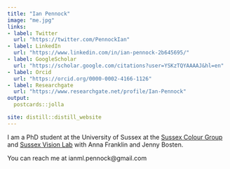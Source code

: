 ```yaml
---
title: "Ian Pennock"
image: "me.jpg"
links:
- label: Twitter
  url: "https://twitter.com/PennockIan"
- label: LinkedIn
  url: "https://www.linkedin.com/in/ian-pennock-2b645695/"
- label: GoogleScholar
  url: "https://scholar.google.com/citations?user=YSKzTQYAAAAJ&hl=en"
- label: Orcid
  url: "https://orcid.org/0000-0002-4166-1126"
- label: Researchgate
  url: "https://www.researchgate.net/profile/Ian-Pennock"
output:
  postcards::jolla

site: distill::distill_website
---
```


I am a PhD student at the University of Sussex at the [Sussex Colour Group](https://www.sussexcolourgroup.co.uk/) and [Sussex Vision Lab](https://jennybosten.wixsite.com/visionlab) with Anna Franklin and Jenny Bosten.

You can reach me at ianml.pennock@gmail.com


